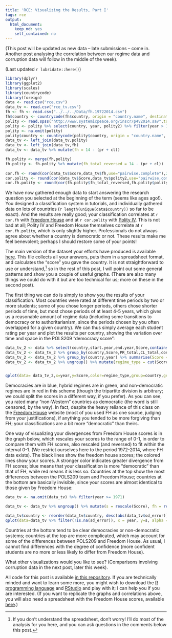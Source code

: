 ```yaml
---
title: 'RCE: Visualizing the Results, Part I'
tags: rce
output:
  html_document:
    keep_md: yes
    self_contained: no
---
```


(This post will be updated as new data -- late submissions -- come in. Another post analysing the correlation between our regime data and corruption data will follow in the middle of the week).

(Last updated `r lubridate::here()`)

```r
library(dplyr)
library(ggplot2)
library(scales)
library(countrycode)
library(foreign)
data <- read.csv("rce.csv")
data_tv <- read.csv("rce_tv.csv")
fh <- fh <- read.csv("../../../Data/fh.19722014.csv")
fh$country <- countrycode(fh$country, origin = "country.name", destination = "country.name", warn=TRUE)
polity <- read.spss("http://www.systemicpeace.org/inscr/p4v2014.sav",to.data.frame=TRUE)
polity <- polity %>% select(country, year, polity2) %>% filter(year > 1938)
polity <- na.omit(polity)
polity$country <- countrycode(polity$country, origin = "country.name", destination = "country.name", warn=TRUE)
data_tv <- left_join(data_tv,polity)
data_tv <- left_join(data_tv,fh)
data_tv <- data_tv %>% mutate(fh = 14 - (pr + cl))

fh.polity <- merge(fh,polity)
fh.polity <- fh.polity %>% mutate(fh_total_reversed = 14 - (pr + cl))
 
cor.fh <- round(cor(data_tv$Score,data_tv$fh,use="pairwise.complete"),2)
cor.polity <- round(cor(data_tv$Score,data_tv$polity2,use="pairwise.complete"),2)
cor.fh.polity <- round(cor(fh.polity$fh_total_reversed,fh.polity$polity2,use="pairwise.complete"),2)


```

We have now gathered enough data to start answering the research question you selected at the beginning of the term (seems like ages ago!). You designed a classification system in tutorials, and individually gathered data on lots of countries (`r length(unique(data$country))` so far to be exact). And the results are really good; your classification correlates at `r cor.fh` with [Freedom House][FH] and at `r cor.polity` with [Polity IV][Polity]. This is not bad at all; Polity IV and Freedom House themselves correlate at `r cor.fh.polity`, which is only slightly higher. Professionals do not always agree about whether a country is democratic or not. These results make me feel benevolent; perhaps I should restore some of your points!

The main version of the dataset your efforts have produced is available [here](https://www.dropbox.com/s/lce221sg8ftsbz5/rce.csv?dl=0). This file collects all your answers, puts them in a spreadsheet format, and calculates the "score" you gave the country. It is not straightforward to use or understand,[^Questions] so in the rest of this post, I will point out some general patterns and show you a couple of useful graphs. (There are also many things we could do with it but are too technical for us; more on these in the second post).

[^Questions]: If you don't understand the spreadsheet, don't worry! I'll do most of the analysis for you here, and you can ask questions in the comments below this post. 

The first thing we can do is simply to show you the results of your classification. Most countries were rated at different time periods by two or more students; some of you chose longer periods, others chose shorter periods of time, but most chose periods of at least 4-5 years, which gives us a reasonable amount of regime data (including some transitions to democracy or to authoritarianism, since the periods chosen by you often overlapped for a given country). We can thus simply average each student rating per year and plot the results per country, showing the variation over time and space in the POLS209 "democracy score":

```r
data_tv_2 <- data %>% select(country,start.year,end.year,Score,contains("total"),confidence)
data_tv_2 <- data_tv_2 %>% group_by(country,Score,PR_total,CL_total,confidence,start.year,end.year) %>% do(data.frame(year = .$start.year:.$end.year))
data_tv_2 <- data_tv_2 %>% group_by(country,year) %>% summarise(Score = mean(Score,na.rm=TRUE))
data_tv_2 <- data_tv_2 %>% ungroup() %>% mutate(regime_type = cut(Score,3,labels=c("Non-democratic","Hybrid","Democratic"),include.lowest=TRUE))


qplot(data= data_tv_2,x=year,y=Score,color=regime_type,group=country,geom=c("point","path")) + theme_bw() + facet_wrap(~country,ncol=5) + guides(color=guide_legend(title.position="top",direction="horizontal"),alpha=guide_legend(title.position="top",direction="horizontal")) + labs(x="Year",y="POLS209 Score",color = "Regime type") + theme(legend.position = "bottom") + ggtitle("Yearly democracy scores, POLS209 scale")

```

Democracies are in blue, hybrid regimes are in green, and non-democratic regimes are in red in this scheme (though the tripartite division is arbitrary; we could split the scores in a different way, if you prefer). As you can see, you rated many "non-Western" countries as democratic (the word is still censored, by the way). In fact, despite the heavy reliance of this class on the [Freedom House][FH] website (most of you used FH as one source, judging from your justifications), if anything you tended to be more forgiving than FH; your classifications are a bit more "democratic" than theirs.

One way of visualizing your divergences from Freedom House scores is in the graph below, which rescales your scores to the range of 0-1, in order to compare them with FH scores, also rescaled (and reversed) to fit within the interval 0-1. (We restrict ourselves here to the period 1972-2014, where FH data exists). The black lines show the freedom house scores; the colored lines show your scores. A stronger color indicates greater divergence from FH scores; blue means that your classification is more "democratic" than that of FH, while red means it is less so. Countries at the top show the most differences between the POLS209 team and Freedom House; countries at the bottom are basically invisible, since your scores are almost identical to those given by Freedom House:

```r
data_tv <- na.omit(data_tv) %>% filter(year >= 1971)

data_tv <- data_tv %>% ungroup() %>% mutate(s = rescale(Score), fh = rescale(14 - pr - cl), error = s-fh, sd_error = error/sd(error,na.rm=TRUE))

data_tv$country <- reorder(data_tv$country, desc(abs(data_tv$sd_error)),mean,na.rm=TRUE)
qplot(data=data_tv %>% filter(!is.na(sd_error)), x = year, y=s, alpha = rescale(abs(s-fh),c(0.2,1)), color = sd_error ) + geom_path() + facet_wrap(~ country,ncol=5) + theme_bw() + geom_path(aes(y=fh),color="black",alpha=1)+ geom_point(aes(y=fh),color="black",alpha=1) + scale_color_gradient2()  + guides(color=guide_legend(title.position="top",direction="horizontal"),alpha=guide_legend(title.position="top",direction="horizontal")) + labs(x="Year",y="POLS209 Score",color = "Divergence from Freedom House \n(blue means POLS209 gives more democratic scores, red less)",alpha = "Divergence from Freedom House (more transparent means less absolute divergence)") + theme(legend.position = "bottom") + ggtitle("Differences between POLS209 and Freedom House democracy scores") 

```

Countries at the bottom tend to be clear democracies or non-democratic systems; countries at the top are more complicated, which may account for some of the differences between POLS209 and Freedom House. As usual, I cannot find differences with the degree of confidence (more confident students are no more or less likely to differ from Freedom House).

What other visualizations would you like to see? (Comparisons involving corruption data in the next post, later this week).

All code for this post is available [in this repository][Code]. If you are technically minded and want to learn some more, you might wish to download the [R programming language](http://www.r-project.org/) and [RStudio](http://www.rstudio.com/) and play with it; I can help you if you are interested. (If you want to replicate the graphs and correlations above, you will also need a spreadsheet with the Freedom House scores, available [here](https://drive.google.com/file/d/0B5wyt4eDq98GZVhUamRKVXJpLVU/view?usp=sharing).)

[Code]: https://github.com/xmarquez/RCE-2015
[Polity]: http://www.systemicpeace.org/inscr/
[FH]: httm://freedomhouse.org
